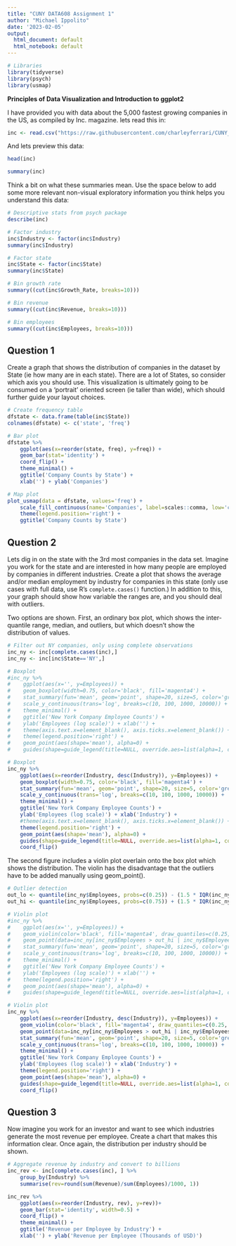```yaml
---
title: "CUNY DATA608 Assignment 1"
author: "Michael Ippolito"
date: '2023-02-05'
output:
  html_document: default
  html_notebook: default
---
```


```r

# Libraries
library(tidyverse)
library(psych)
library(usmap)

```

**Principles of Data Visualization and Introduction to ggplot2**

I have provided you with data about the 5,000 fastest growing companies in the US, as compiled by Inc. magazine. lets read this in:

```r

inc <- read.csv("https://raw.githubusercontent.com/charleyferrari/CUNY_DATA_608/master/module1/Data/inc5000_data.csv", header= TRUE)

```

And lets preview this data:

```r

head(inc)

```

```r

summary(inc)

```

Think a bit on what these summaries mean. Use the space below to add some more relevant non-visual exploratory information you think helps you understand this data:

```r

# Descriptive stats from psych package
describe(inc)

# Factor industry
inc$Industry <- factor(inc$Industry)
summary(inc$Industry)

# Factor state
inc$State <- factor(inc$State)
summary(inc$State)

# Bin growth rate
summary((cut(inc$Growth_Rate, breaks=10)))

# Bin revenue
summary((cut(inc$Revenue, breaks=10)))

# Bin employees
summary((cut(inc$Employees, breaks=10)))

```

## Question 1

Create a graph that shows the distribution of companies in the dataset by State (ie how many are in each state). There are a lot of States, so consider which axis you should use. This visualization is ultimately going to be consumed on a 'portrait' oriented screen (ie taller than wide), which should further guide your layout choices.

```r

# Create frequency table
dfstate <- data.frame(table(inc$State))
colnames(dfstate) <- c('state', 'freq')

# Bar plot
dfstate %>%
    ggplot(aes(x=reorder(state, freq), y=freq)) +
    geom_bar(stat='identity') +
    coord_flip() +
    theme_minimal() +
    ggtitle('Company Counts by State') +
    xlab('') + ylab('Companies')

```

```r

# Map plot
plot_usmap(data = dfstate, values='freq') + 
    scale_fill_continuous(name='Companies', label=scales::comma, low='cornsilk', high='brown4') + 
    theme(legend.position='right') +
    ggtitle('Company Counts by State')

```

## Question 2

Lets dig in on the state with the 3rd most companies in the data set. Imagine you work for the state and are interested in how many people are employed by companies in different industries. Create a plot that shows the average and/or median employment by industry for companies in this state (only use cases with full data, use R's `complete.cases()` function.) In addition to this, your graph should show how variable the ranges are, and you should deal with outliers.

Two options are shown. First, an ordinary box plot, which shows the inter-quantile range, median, and outliers, but which doesn't show the distribution of values.


```r

# Filter out NY companies, only using complete observations
inc_ny <- inc[complete.cases(inc),]
inc_ny <- inc[inc$State=='NY',]

# Boxplot
#inc_ny %>%
#    ggplot(aes(x='', y=Employees)) +
#    geom_boxplot(width=0.75, color='black', fill='magenta4') +
#    stat_summary(fun='mean', geom='point', shape=20, size=5, color='grey', fill='grey') +
#    scale_y_continuous(trans='log', breaks=c(10, 100, 1000, 10000)) +
#    theme_minimal() +
#    ggtitle('New York Company Employee Counts') +
#    ylab('Employees (log scale)') + xlab('') +
#    theme(axis.text.x=element_blank(), axis.ticks.x=element_blank()) +
#    theme(legend.position='right') +
#    geom_point(aes(shape='mean'), alpha=0) +
#    guides(shape=guide_legend(title=NULL, override.aes=list(alpha=1, color='grey', size=5, shape=20)))

# Boxplot
inc_ny %>%
    ggplot(aes(x=reorder(Industry, desc(Industry)), y=Employees)) +
    geom_boxplot(width=0.75, color='black', fill='magenta4') +
    stat_summary(fun='mean', geom='point', shape=20, size=5, color='grey', fill='grey') +
    scale_y_continuous(trans='log', breaks=c(10, 100, 1000, 10000)) +
    theme_minimal() +
    ggtitle('New York Company Employee Counts') +
    ylab('Employees (log scale)') + xlab('Industry') +
    #theme(axis.text.x=element_blank(), axis.ticks.x=element_blank()) +
    theme(legend.position='right') +
    geom_point(aes(shape='mean'), alpha=0) +
    guides(shape=guide_legend(title=NULL, override.aes=list(alpha=1, color='grey', size=5, shape=20))) +
    coord_flip()

```

The second figure includes a violin plot overlain onto the box plot which shows the distribution. The violin has the disadvantage that the outliers have to be added manually using geom_point().


```r

# Outlier detection
out_lo <- quantile(inc_ny$Employees, probs=c(0.25)) - (1.5 * IQR(inc_ny$Employees))
out_hi <- quantile(inc_ny$Employees, probs=c(0.75)) + (1.5 * IQR(inc_ny$Employees))

# Violin plot
#inc_ny %>%
#    ggplot(aes(x='', y=Employees)) +
#    geom_violin(color='black', fill='magenta4', draw_quantiles=c(0.25, 0.5, 0.75)) +
#    geom_point(data=inc_ny[inc_ny$Employees > out_hi | inc_ny$Employees < out_lo,]) +
#    stat_summary(fun='mean', geom='point', shape=20, size=5, color='grey', fill='grey') +
#    scale_y_continuous(trans='log', breaks=c(10, 100, 1000, 10000)) +
#    theme_minimal() +
#    ggtitle('New York Company Employee Counts') +
#    ylab('Employees (log scale)') + xlab('') +
#    theme(legend.position='right') +
#    geom_point(aes(shape='mean'), alpha=0) +
#    guides(shape=guide_legend(title=NULL, override.aes=list(alpha=1, color='grey', size=5, shape=20)))

# Violin plot
inc_ny %>%
    ggplot(aes(x=reorder(Industry, desc(Industry)), y=Employees)) +
    geom_violin(color='black', fill='magenta4', draw_quantiles=c(0.25, 0.5, 0.75)) +
    geom_point(data=inc_ny[inc_ny$Employees > out_hi | inc_ny$Employees < out_lo,]) +
    stat_summary(fun='mean', geom='point', shape=20, size=5, color='grey', fill='grey') +
    scale_y_continuous(trans='log', breaks=c(10, 100, 1000, 10000)) +
    theme_minimal() +
    ggtitle('New York Company Employee Counts') +
    ylab('Employees (log scale)') + xlab('Industry') +
    theme(legend.position='right') +
    geom_point(aes(shape='mean'), alpha=0) +
    guides(shape=guide_legend(title=NULL, override.aes=list(alpha=1, color='grey', size=5, shape=20))) +
    coord_flip()

```

## Question 3

Now imagine you work for an investor and want to see which industries generate the most revenue per employee. Create a chart that makes this information clear. Once again, the distribution per industry should be shown.

```r

# Aggregate revenue by industry and convert to billions
inc_rev <- inc[complete.cases(inc), ] %>%
    group_by(Industry) %>%
    summarise(rev=round(sum(Revenue)/sum(Employees)/1000, 1))

inc_rev %>%
    ggplot(aes(x=reorder(Industry, rev), y=rev))+
    geom_bar(stat='identity', width=0.5) +
    coord_flip() +
    theme_minimal() +
    ggtitle('Revenue per Employee by Industry') +
    xlab('') + ylab('Revenue per Employee (Thousands of USD)')

```



